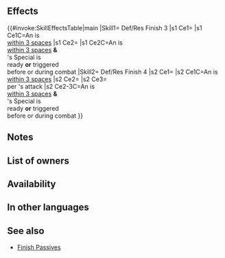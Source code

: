 {{Passive
|type=A
|name=Def/Res Finish
|exclusive=0
|canUseWeapon={{WeaponList|All}}
|canUseMove={{MoveList|Infantry}}
|properties=random_owner
|1name=Def/Res Finish 1
|alt1name=Def Res Finish 1
|1tagid=SID_守備魔防の秘奥1
|1cost=60
|1effect=If unit is within 3 spaces of an ally, grants Def/Res+2 to unit during combat, and also, if unit's Special is ready or unit's Special triggered before or during this combat, deals +1 damage during combat. (Except when dealing damage with area-of-effect Specials.)
|1required=-
|1promotionRarity=4
|1promotionTier=1
|2name=Def/Res Finish 2
|alt2name=Def Res Finish 2
|2tagid=SID_守備魔防の秘奥2
|2cost=120
|2effect=If unit is within 3 spaces of an ally, grants Def/Res+4 to unit during combat, and also, if unit's Special is ready or unit's Special triggered before or during this combat, deals +3 damage during combat. (Except when dealing damage with area-of-effect Specials.)
|2promotionRarity=5
|2promotionTier=1
|3name=Def/Res Finish 3
|alt3name=Def Res Finish 3
|3tagid=SID_守備魔防の秘奥3
|3cost=240
|3effect=If unit is within 3 spaces of an ally, grants Def/Res+6 to unit during combat, and also, if unit's Special is ready or unit's Special triggered before or during this combat, deals +5 damage during combat. (Except when dealing damage with area-of-effect Specials.)
|3next=-
|4name=Def/Res Finish 4
|alt4name=Def Res Finish 4
|4tagid=SID_守備魔防の秘奥4
|4cost=300
|4effect=If unit is within 3 spaces of an ally, grants Def/Res+7 to unit during combat, and also, if unit's Special is ready or unit's Special triggered before or during this combat, deals +5 damage during combat (except when dealing damage with area-of-effect Specials), and when unit deals damage to foe during combat, restores 7 HP to unit. (Triggers even if 0 damage is dealt.)
}}
==Effects==
{{#invoke:SkillEffectsTable|main
|Skill1={{Si|Def/Res Finish 3}} Def/Res Finish 3
|s1 Ce1={{Eft|Temporary buffs|Def/Res|6}}
|s1 Ce1C=An {{Tgt|Ally}} is<br>[[within 3 spaces]]
|s1 Ce2={{Eft|Damage Boost|5}}
|s1 Ce2C=An {{Tgt|Ally}} is<br>[[within 3 spaces]] '''&'''<br>{{Tgt|Unit}}'s Special is<br>ready '''or''' triggered<br>before or during combat
|Skill2={{Si|Def/Res Finish 4}} Def/Res Finish 4
|s2 Ce1={{Eft|Temporary buffs|Def/Res|7}}
|s2 Ce1C=An {{Tgt|Ally}} is<br>[[within 3 spaces]]
|s2 Ce2={{Eft|Damage Boost|5}}
|s2 Ce3={{Eft|Heal|7}}<br>per {{Tgt|Unit}}'s attack
|s2 Ce2-3C=An {{Tgt|Ally}} is<br>[[within 3 spaces]] '''&'''<br>{{Tgt|Unit}}'s Special is<br>ready '''or''' triggered<br>before or during combat
}}
==Notes==
{{Temporary buffs}}
{{FlatDamageBoost|1/3/5}}
{{CombatHPRecovery|name=Def/Res Finish 4}}
==List of owners==
{{Skill Hero List}}
==Availability==
{{PassiveFocusList}}
{{PassiveDistributionList}}
{{PassiveCombatManualList}}
==In other languages==
{{OtherLanguages
|english=Def/Res Finish
|japanese=守備魔防の秘奥
|german=Ver./Res.-Anst.
|spanishEU=Final Def/Res
|spanishLA=Final Def./Res.
|french=Finition Déf/Rés
|italian=Finale Dif/Res
|chineseTW=防守魔防的奧秘
|portuguese=Final Def./Res.
}}
==See also==
{{See also skills|cond=Description LIKE '%if%special is ready%before or during%' AND Exclusive='1'}}
* [[Skill families/A Passives#Finish|Finish Passives]]
{{Passives Navbox|A}}
